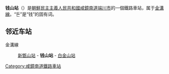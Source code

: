 {{unreferenced|time=2015-02-18T05:58:44+00:00}}
{{朝鮮半島車站資訊
|公司色 = blue
|文字色 = 
|站名 = 钱山站
|圖片 = 
|pxl = 
|圖片說明 =
|前一站 = [[新甑山站|新甑山]]
|前一站距離 = 4.5
|後一站距離 = 4.9
|後一站 = [[白金山站|白金山]]
|所屬路線 = [[金溝線|金溝線]]
|距離 = 54.8
|起點站 = [[汝海津站|汝海津]]
|諺文 = 돈산역
|朝鮮漢字 = 돈山驛
|文觀部式 = Donsan-yeok
|馬-賴式 = Tonsan-yŏk
|副站名 = 
|車站編號 = 
|停站路線數 = 
|所屬公司 = [[朝鮮民主主義人民共和國鐵道省|朝鮮民主主義人民共和國鐵道省]]
|所在地 =[[咸鏡南道|咸鏡南道]][[端川市|端川市]]
|車站構造 = 地面车站
|月台配置 = 
|啟用年月日 =
|廢站年月日 = 
|上下車人次 = 
|統計年度 = 
|轉車 = 
|備註 = 
|全寬備註 = 
}}

'''钱山站'''（{{lang-ko|돈산역}}）是[[朝鮮民主主義人民共和國|朝鮮民主主義人民共和國]][[咸鏡南道|咸鏡南道]][[端川市|端川市]]的一個鐵路車站，属于[[金溝線|金溝線]]。​“돈”是“钱”的固有词。

==邻近车站==
金溝線
:[[新甑山站|新甑山站]] - '''钱山站''' - [[白金山站|白金山站]]

{{朝鲜铁路小作品}}

{{金溝線}}

[[Category:咸鏡南道鐵路車站|Category:咸鏡南道鐵路車站]]